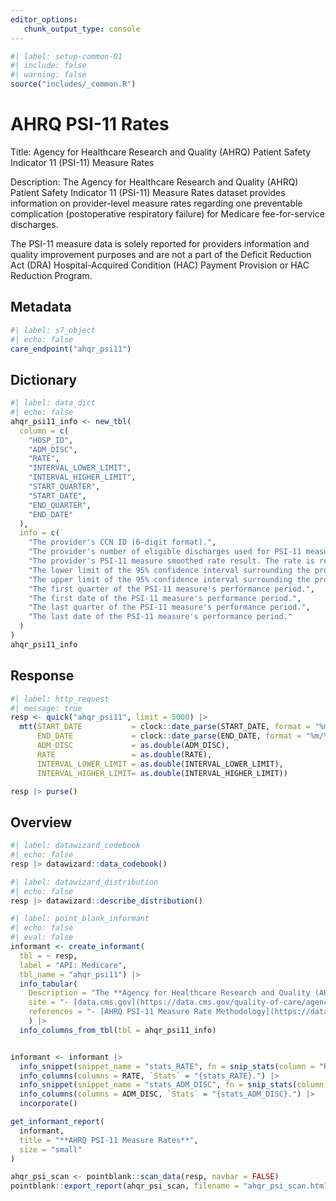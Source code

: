```yaml
---
editor_options: 
   chunk_output_type: console
---
```


```r
#| label: setup-common-01
#| include: false
#| warning: false
source("includes/_common.R")
```

# AHRQ PSI-11 Rates {#care-ahqr_psi11}

Title: Agency for Healthcare Research and Quality (AHRQ) Patient Safety Indicator 11 (PSI-11) Measure Rates

Description: The Agency for Healthcare Research and Quality (AHRQ) Patient Safety Indicator 11 (PSI-11) Measure Rates dataset provides information on provider-level measure rates regarding one preventable complication (postoperative respiratory failure) for Medicare fee-for-service discharges. 

The PSI-11 measure data is solely reported for providers information and quality improvement purposes and are not a part of the Deficit Reduction Act (DRA) Hospital-Acquired Condition (HAC) Payment Provision or HAC Reduction Program.

## Metadata

```r
#| label: s7_object
#| echo: false
care_endpoint("ahqr_psi11")
```

## Dictionary

```r
#| label: data_dict
#| echo: false
ahqr_psi11_info <- new_tbl(
  column = c(
    "HOSP_ID", 
    "ADM_DISC", 
    "RATE", 
    "INTERVAL_LOWER_LIMIT", 
    "INTERVAL_HIGHER_LIMIT", 
    "START_QUARTER", 
    "START_DATE", 
    "END_QUARTER", 
    "END_DATE"
  ),
  info = c(
    "The provider's CCN ID (6-digit format).", 
    "The provider's number of eligible discharges used for PSI-11 measure calculations.", 
    "The provider's PSI-11 measure smoothed rate result. The rate is reported as per 1,000 discharges.", 
    "The lower limit of the 95% confidence interval surrounding the provider's PSI-11 measure smoothed rate result.", 
    "The upper limit of the 95% confidence interval surrounding the provider's PSI-11 measure smoothed rate result.", 
    "The first quarter of the PSI-11 measure's performance period.", 
    "The first date of the PSI-11 measure's performance period.", 
    "The last quarter of the PSI-11 measure's performance period.", 
    "The last date of the PSI-11 measure's performance period."
  )
)
ahqr_psi11_info
```


## Response

```r
#| label: http_request
#| message: true
resp <- quick("ahqr_psi11", limit = 5000) |> 
  mtt(START_DATE           = clock::date_parse(START_DATE, format = "%m/%d/%Y"),
      END_DATE             = clock::date_parse(END_DATE, format = "%m/%d/%Y"),
      ADM_DISC             = as.double(ADM_DISC),
      RATE                 = as.double(RATE),
      INTERVAL_LOWER_LIMIT = as.double(INTERVAL_LOWER_LIMIT),
      INTERVAL_HIGHER_LIMIT= as.double(INTERVAL_HIGHER_LIMIT))

resp |> purse()
```

## Overview

```r
#| label: datawizard_codebook
#| echo: false
resp |> datawizard::data_codebook()
```

```r
#| label: datawizard_distribution
#| echo: false
resp |> datawizard::describe_distribution()
```

```r
#| label: point_blank_informant
#| echo: false
#| eval: false
informant <- create_informant(
  tbl = ~ resp, 
  label = "API: Medicare",
  tbl_name = "ahqr_psi11") |> 
  info_tabular(
    Description = "The **Agency for Healthcare Research and Quality (AHRQ) Patient Safety Indicator 11 (PSI-11) Measure Rates** dataset provides information on provider-level measure rates regarding one preventable complication (postoperative respiratory failure) for Medicare fee-for-service discharges. The PSI-11 measure data is solely reported for providers information and quality improvement purposes and are not a part of the Deficit Reduction Act (DRA) Hospital-Acquired Condition (HAC) Payment Provision or HAC Reduction Program.",
    site = "- [data.cms.gov](https://data.cms.gov/quality-of-care/agency-for-healthcare-research-and-quality-ahrq-patient-safety-indicator-11-psi-11-measure-rates)",
    references = "- [AHRQ PSI-11 Measure Rate Methodology](https://data.cms.gov/sites/default/files/2020-09/Agency%20for%20Healthcare%20Research%20and%20Quality%20%28AHRQ%29%20Patient%20Safety%20Indicator%2011%20%28PSI-11%29%20Measure%20Rates%20Methodology_0.pdf)",
    ) |> 
  info_columns_from_tbl(tbl = ahqr_psi11_info)


informant <- informant |> 
  info_snippet(snippet_name = "stats_RATE", fn = snip_stats(column = "RATE")) |> 
  info_columns(columns = RATE, `Stats` = "{stats_RATE}.") |> 
  info_snippet(snippet_name = "stats_ADM_DISC", fn = snip_stats(column = "ADM_DISC", type = "bowley")) |> 
  info_columns(columns = ADM_DISC, `Stats` = "{stats_ADM_DISC}.") |> 
  incorporate()

get_informant_report(
  informant,
  title = "**AHRQ PSI-11 Measure Rates**",
  size = "small"
)

ahqr_psi_scan <- pointblank::scan_data(resp, navbar = FALSE)
pointblank::export_report(ahqr_psi_scan, filename = "ahqr_psi_scan.html")
```
